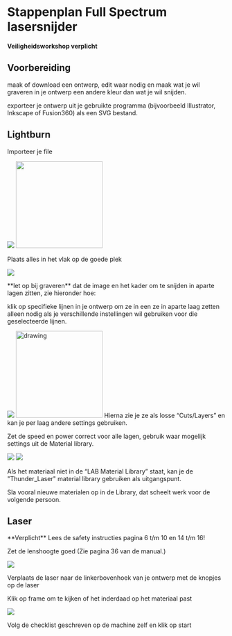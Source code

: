 
# Stappenplan Full Spectrum lasersnijder

<Callout type="warning">**Veiligheidsworkshop verplicht**</Callout>

## Voorbereiding

maak of download een ontwerp, edit waar nodig en maak wat je wil graveren in je ontwerp een andere kleur dan wat je wil snijden.

exporteer je ontwerp uit je gebruikte programma (bijvoorbeeld Illustrator, Inkscape of Fusion360) als een SVG bestand.


## Lightburn

Importeer je file

![](/assets/lasersnijder/lasersnijden-01.jpg)
<img src="/assets/lasersnijder/lasersnijden-03.jpg" width="200">

Plaats alles in het vlak op de goede plek

![](/assets/lasersnijder/lasersnijden-02.jpg)

<Callout type="info">
**let op bij graveren** dat de image en het kader om te snijden in aparte lagen zitten, zie hieronder hoe:
</Callout>

klik op specifieke lijnen in je ontwerp om ze in een ze in aparte laag zetten 
alleen nodig als je verschillende instellingen wil gebruiken voor die geselecteerde lijnen.

![](/assets/lasersnijder/lasersnijden-03.jpg)
<img src="/assets/lasersnijder/lasersnijden-03.jpg" alt="drawing" width="200"/>
Hierna zie je ze als losse “Cuts/Layers” en kan je per laag andere settings gebruiken.

Zet de speed en power correct voor alle lagen, gebruik waar mogelijk settings uit de Material library.

![](/assets/lasersnijder/lasersnijden-04.jpg)
![](/assets/lasersnijder/lasersnijden-05.jpg)

Als het materiaal niet in de “LAB Material Library” staat, kan je de "Thunder_Laser" material library gebruiken als uitgangspunt.

<Callout type="info">
Sla vooral nieuwe materialen op in de Library, dat scheelt werk voor de volgende persoon.
</Callout>

## Laser

<Callout type="error" emoji="🚨">
  **Verplicht** Lees de safety instructies pagina 6 t/m 10 en 14 t/m 16!
</Callout>

Zet de lenshoogte goed (Zie pagina 36 van de manual.)

![](/assets/lasersnijder/lasersnijden-06.jpg)

Verplaats de laser naar de linkerbovenhoek van je ontwerp met de knopjes op de laser

Klik op frame om te kijken of het inderdaad op het materiaal past

![](/assets/lasersnijder/lasersnijden-07.jpg)

Volg de checklist geschreven op de machine zelf en klik op start

